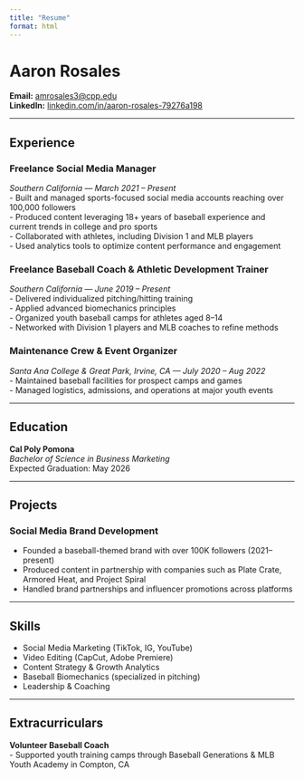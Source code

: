 ```yaml
---
title: "Resume"
format: html
---
```


# Aaron Rosales

**Email:** [amrosales3@cpp.edu](mailto:amrosales3@cpp.edu)  
**LinkedIn:** [linkedin.com/in/aaron-rosales-79276a198](https://www.linkedin.com/in/aaron-rosales-79276a198)

---

## Experience

### Freelance Social Media Manager  
*Southern California — March 2021 – Present*  
- Built and managed sports-focused social media accounts reaching over 100,000 followers  
- Produced content leveraging 18+ years of baseball experience and current trends in college and pro sports  
- Collaborated with athletes, including Division 1 and MLB players  
- Used analytics tools to optimize content performance and engagement

### Freelance Baseball Coach & Athletic Development Trainer  
*Southern California — June 2019 – Present*  
- Delivered individualized pitching/hitting training  
- Applied advanced biomechanics principles  
- Organized youth baseball camps for athletes aged 8–14  
- Networked with Division 1 players and MLB coaches to refine methods

### Maintenance Crew & Event Organizer  
*Santa Ana College & Great Park, Irvine, CA — July 2020 – Aug 2022*  
- Maintained baseball facilities for prospect camps and games  
- Managed logistics, admissions, and operations at major youth events

---

## Education

**Cal Poly Pomona**  
*Bachelor of Science in Business Marketing*  
Expected Graduation: May 2026

---

## Projects

### Social Media Brand Development  
- Founded a baseball-themed brand with over 100K followers (2021–present)  
- Produced content in partnership with companies such as Plate Crate, Armored Heat, and Project Spiral  
- Handled brand partnerships and influencer promotions across platforms

---

## Skills

- Social Media Marketing (TikTok, IG, YouTube)  
- Video Editing (CapCut, Adobe Premiere)  
- Content Strategy & Growth Analytics  
- Baseball Biomechanics (specialized in pitching)  
- Leadership & Coaching

---

## Extracurriculars

**Volunteer Baseball Coach**  
- Supported youth training camps through Baseball Generations & MLB Youth Academy in Compton, CA